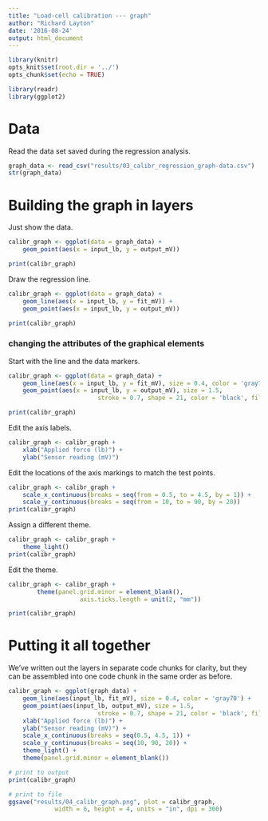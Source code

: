 ```yaml
---
title: "Load-cell calibration --- graph"
author: "Richard Layton"
date: '2016-08-24'
output: html_document
---
```


```r
library(knitr)
opts_knit$set(root.dir = '../')
opts_chunk$set(echo = TRUE)
```

```r
library(readr)
library(ggplot2)
```

# Data

Read the data set saved during the regression analysis.

```r
graph_data <- read_csv("results/03_calibr_regression_graph-data.csv")
str(graph_data)
```

# Building the graph in layers

Just show the data. 

```r
calibr_graph <- ggplot(data = graph_data) +
	geom_point(aes(x = input_lb, y = output_mV))

print(calibr_graph)
```

Draw the regression line. 

```r
calibr_graph <- ggplot(data = graph_data) +
	geom_line(aes(x = input_lb, y = fit_mV)) + 
	geom_point(aes(x = input_lb, y = output_mV))

print(calibr_graph)
```

### changing the attributes of the graphical elements

Start with the line and the data markers. 

```r
calibr_graph <- ggplot(data = graph_data) +
	geom_line(aes(x = input_lb, y = fit_mV), size = 0.4, color = 'gray70') + 
	geom_point(aes(x = input_lb, y = output_mV), size = 1.5, 
						 stroke = 0.7, shape = 21, color = 'black', fill= 'gray70')

print(calibr_graph)
```

Edit the axis labels. 

```r
calibr_graph <- calibr_graph + 
	xlab("Applied force (lb)") + 
	ylab("Sensor reading (mV)")
```

Edit the locations of the axis markings to match the test points. 

```r
calibr_graph <- calibr_graph + 
	scale_x_continuous(breaks = seq(from = 0.5, to = 4.5, by = 1)) +
	scale_y_continuous(breaks = seq(from = 10, to = 90, by = 20))
print(calibr_graph)
```

Assign a different theme. 

```r
calibr_graph <- calibr_graph + 
	theme_light()
print(calibr_graph)
```

Edit the theme.  

```r
calibr_graph <- calibr_graph +
        theme(panel.grid.minor = element_blank(),  
        			axis.ticks.length = unit(2, "mm"))

print(calibr_graph)
```

# Putting it all together

We've written out the layers in separate code chunks for clarity, but they can be assembled into one code chunk in the same order as before.   

```r
calibr_graph <- ggplot(graph_data) +
	geom_line(aes(input_lb, fit_mV), size = 0.4, color = 'gray70') + 
	geom_point(aes(input_lb, output_mV), size = 1.5, 
						 stroke = 0.7, shape = 21, color = 'black', fill = 'gray70') + 
	xlab("Applied force (lb)") + 
	ylab("Sensor reading (mV)") +
	scale_x_continuous(breaks = seq(0.5, 4.5, 1)) +
	scale_y_continuous(breaks = seq(10, 90, 20)) +
	theme_light() +
	theme(panel.grid.minor = element_blank())

# print to output	
print(calibr_graph)

# print to file
ggsave("results/04_calibr_graph.png", plot = calibr_graph, 
			 width = 6, height = 4, units = "in", dpi = 300)
```


